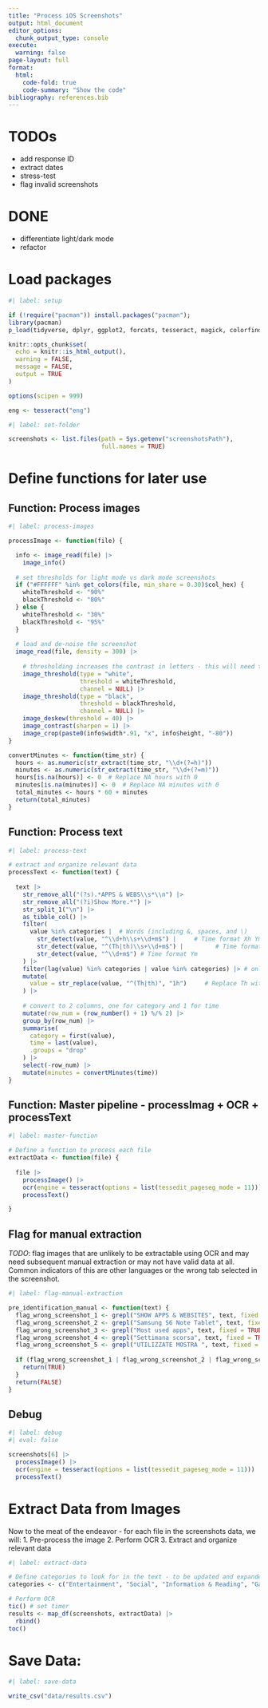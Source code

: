 ```yaml
---
title: "Process iOS Screenshots"
output: html_document
editor_options: 
  chunk_output_type: console
execute: 
  warning: false
page-layout: full
format:
  html:
    code-fold: true
    code-summary: "Show the code"
bibliography: references.bib
---
```


# TODOs
- add response ID
- extract dates
- stress-test
- flag invalid screenshots

# DONE
- differentiate light/dark mode
- refactor

# Load packages

```r
#| label: setup

if (!require("pacman")) install.packages("pacman");
library(pacman)
p_load(tidyverse, dplyr, ggplot2, forcats, tesseract, magick, colorfindr, janitor, tictoc)

knitr::opts_chunk$set(
  echo = knitr::is_html_output(),
  warning = FALSE,
  message = FALSE,
  output = TRUE
)

options(scipen = 999)

eng <- tesseract("eng")
```

```r
#| label: set-folder

screenshots <- list.files(path = Sys.getenv("screenshotsPath"), 
                          full.names = TRUE)
```

# Define functions for later use

## Function: Process images

```r
#| label: process-images

processImage <- function(file) {

  info <- image_read(file) |> 
    image_info()
  
  # set thresholds for light mode vs dark mode screenshots
  if ("#FFFFFF" %in% get_colors(file, min_share = 0.30)$col_hex) {
    whiteThreshold <- "90%"
    blackThreshold <- "80%"
  } else {
    whiteThreshold <- "30%"
    blackThreshold <- "95%"
  }
  
  # load and de-noise the screenshot 
  image_read(file, density = 300) |> 
    
    # thresholding increases the contrast in letters - this will need to be adjusted for light vs. dark mode screenshots
    image_threshold(type = "white",
                    threshold = whiteThreshold,
                    channel = NULL) |>
    image_threshold(type = "black",
                    threshold = blackThreshold,
                    channel = NULL) |>
    image_deskew(threshold = 40) |> 
    image_contrast(sharpen = 1) |> 
    image_crop(paste0(info$width*.91, "x", info$height, "-80"))
}

convertMinutes <- function(time_str) {
  hours <- as.numeric(str_extract(time_str, "\\d+(?=h)"))
  minutes <- as.numeric(str_extract(time_str, "\\d+(?=m)"))
  hours[is.na(hours)] <- 0  # Replace NA hours with 0
  minutes[is.na(minutes)] <- 0  # Replace NA minutes with 0
  total_minutes <- hours * 60 + minutes
  return(total_minutes)
}
```

## Function: Process text

```r
#| label: process-text

# extract and organize relevant data
processText <- function(text) {
  
  text |> 
    str_remove_all("(?s).*APPS & WEBS\\s*\\n") |> 
    str_remove_all("(?i)Show More.*") |> 
    str_split_1("\n") |> 
    as_tibble_col() |> 
    filter(
      value %in% categories |  # Words (including &, spaces, and \)
        str_detect(value, "^\\d+h\\s+\\d+m$") |     # Time format Xh Ym
        str_detect(value, "^(Th|th)\\s+\\d+m$") |         # Time format Th Ym
        str_detect(value, "^\\d+m$") # Time format Ym
    ) |> 
    filter(lag(value) %in% categories | value %in% categories) |> # only keep the timestamps that match up with the categories
    mutate(
      value = str_replace(value, "^(Th|th)", "1h")     # Replace Th with 1h
    ) |> 
    
    # convert to 2 columns, one for category and 1 for time
    mutate(row_num = (row_number() + 1) %/% 2) |> 
    group_by(row_num) |> 
    summarise(
      category = first(value),
      time = last(value),
      .groups = "drop"
    ) |> 
    select(-row_num) |> 
    mutate(minutes = convertMinutes(time))
}
```

## Function: Master pipeline - processImag + OCR + processText

```r
#| label: master-function

# Define a function to process each file
extractData <- function(file) {
  
  file |> 
    processImage() |> 
    ocr(engine = tesseract(options = list(tessedit_pageseg_mode = 11))) |> 
    processText()

}
```


## Flag for manual extraction

*TODO*: flag images that are unlikely to be extractable using OCR and may need subsequent manual extraction or may not have valid data at all. Common indicators of this are other languages or the wrong tab selected in the screenshot.

```r
#| label: flag-manual-extraction

pre_identification_manual <- function(text) {
  flag_wrong_screenshot_1 <- grepl("SHOW APPS & WEBSITES", text, fixed = TRUE) #reason 1
  flag_wrong_screenshot_2 <- grepl("Samsung S6 Note Tablet", text, fixed = TRUE) #reason 2
  flag_wrong_screenshot_3 <- grepl("Most used apps", text, fixed = TRUE) #reason 3
  flag_wrong_screenshot_4 <- grepl("Settimana scorsa", text, fixed = TRUE) #spanish 1
  flag_wrong_screenshot_5 <- grepl("UTILIZZATE MOSTRA ", text, fixed = TRUE) #spanish 2
  
  if (flag_wrong_screenshot_1 | flag_wrong_screenshot_2 | flag_wrong_screenshot_3 | flag_wrong_screenshot_4){
    return(TRUE)
  }
  return(FALSE)
}
```

## Debug

```r
#| label: debug
#| eval: false

screenshots[6] |>
  processImage() |>
  ocr(engine = tesseract(options = list(tessedit_pageseg_mode = 11))) |>
  processText()

```


# Extract Data from Images

Now to the meat of the endeavor - for each file in the screenshots data, we will:
1. Pre-process the image
2. Perform OCR
3. Extract and organize relevant data

```r
#| label: extract-data

# Define categories to look for in the text - to be updated and expanded in light of new categories, OCR errors, and so on
categories <- c("Entertainment", "Social", "Information & Reading", "Games", "Productivity & Finance", "Travel", "Other")

# Perform OCR
tic() # set timer
results <- map_df(screenshots, extractData) |> 
  rbind()
toc()
```

# Save Data:

```r
#| label: save-data

write_csv("data/results.csv")
```
